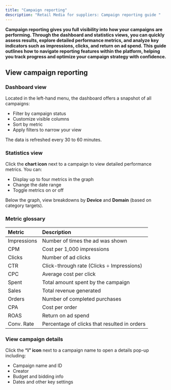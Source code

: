 ```yaml
---
title: "Campaign reporting"
description: "Retail Media for suppliers: Campaign reporting guide "
---
```


**Campaign reporting gives you full visibility into how your campaigns are performing. Through the dashboard and statistics views, you can quickly assess results, explore detailed performance metrics, and analyze key indicators such as impressions, clicks, and return on ad spend. This guide outlines how to navigate reporting features within the platform, helping you track progress and optimize your campaign strategy with confidence.**

## View campaign reporting 

### **Dashboard view** 

Located in the left-hand menu, the dashboard offers a snapshot of all campaigns: 

- Filter by campaign status 
- Customize visible columns 
- Sort by metric 
- Apply filters to narrow your view 

The data is refreshed every 30 to 60 minutes. 

### **Statistics view** 

Click the **chart icon** next to a campaign to view detailed performance metrics. You can: 

- Display up to four metrics in the graph 
- Change the date range 
- Toggle metrics on or off 

Below the graph, view breakdowns by **Device** and **Domain** (based on category targets). 

### **Metric glossary** 

| **Metric**  | **Description**                              |
| :---------- | :------------------------------------------- |
| Impressions | Number of times the ad was shown             |
| CPM         | Cost per 1,000 impressions                   |
| Clicks      | Number of ad clicks                          |
| CTR         | Click-through rate (Clicks ÷ Impressions)    |
| CPC         | Average cost per click                       |
| Spent       | Total amount spent by the campaign           |
| Sales       | Total revenue generated                      |
| Orders      | Number of completed purchases                |
| CPA         | Cost per order                               |
| ROAS        | Return on ad spend                           |
| Conv. Rate  | Percentage of clicks that resulted in orders |

### **View campaign details** 

Click the **“i” icon** next to a campaign name to open a details pop-up including: 

- Campaign name and ID 
- Creator 
- Budget and bidding info 
- Dates and other key settings 
